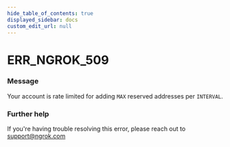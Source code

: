```yaml
---
hide_table_of_contents: true
displayed_sidebar: docs
custom_edit_url: null
---
```



# ERR_NGROK_509

### Message
Your account is rate limited for adding `MAX` reserved addresses per `INTERVAL`.

### Further help
If you're having trouble resolving this error, please reach out to [support@ngrok.com](mailto:support@ngrok.com?subject=Help%20with%20ERR_NGROK_509)


<ErrorDetails error='err_ngrok_509' />
